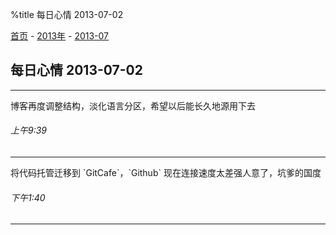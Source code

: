 %title 每日心情 2013-07-02

[[../../../index|首页]] - [[../index|2013年]] - [[index|2013-07]]
==每日心情 2013-07-02==
----
博客再度调整结构，淡化语言分区，希望以后能长久地源用下去
======上午9:39======
----
将代码托管迁移到 `GitCafe`，`Github` 现在连接速度太差强人意了，坑爹的国度
======下午1:40======
----
